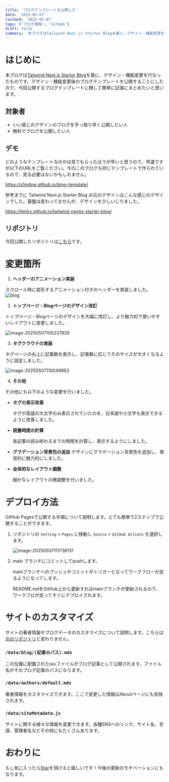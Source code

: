 ```yaml
---
title: 'ブログテンプレートを公開した'
date: '2025-05-07'
lastmod: '2025-05-07'
tags: ['ブログ開発', 'GitHub']
draft: false
summary: '本ブログはTailwind Next.js Starter Blogを基に、デザイン・機能変更を行なったものです。デザイン・機能変更後のブログテンプレートを公開することにしたので、今回公開するブログテンプレートに関して簡単に記事にまとめたいと思います。'
---
```


はじめに
===

本ブログは[Tailwind Next.js Starter Blog](https://github.com/timlrx/tailwind-nextjs-starter-blog)を基に、デザイン・機能変更を行なったものです。デザイン・機能変更後のブログテンプレートを公開することにしたので、今回公開するブログテンプレートに関して簡単に記事にまとめたいと思います。

対象者
---

- いい感じのデザインのブログを手っ取り早く公開したい人
- 無料でブログを公開したい人

デモ
---

どのようなテンプレートなのかは見てもらったほうが早いと思うので、早速ですが以下のURLをご覧ください。今のこのブログも同じテンプレートで作られているので、見る必要はないかもしれません。

https://s1m4ne.github.io/blog-template/

参考までに Tailwind Next.js Starter Blog の元のデザインはこんな感じのデザインでした。基盤は変わってませんが、デザインを少しいじりました。

https://timlrx.github.io/tailwind-nextjs-starter-blog/

リポジトリ
---

今回公開したリポジトリは[こちら](https://github.com/s1m4ne/blog-template)です。

変更箇所
===

1. **ヘッダーのアニメーション実装**

スクロール時に変形するアニメーション付きのヘッダーを実装しました。![blog](/static/images/blog-20250507113410-70bb8fca.gif)



2. **トップページ・Blogページのデザイン改訂**

トップページ・Blogページのデザインを大幅に改訂し、より魅力的で使いやすいレイアウトに変更しました。

![image-20250507105237826](/static/images/image-20250507105237826-20250507113410-58304190.png)



3. **タグクラウドの実装**

タグページの右上に記事数を表示し、記事数に応じてそのサイズが大きくなるように設定しました。

![image-20250507110049962](/static/images/image-20250507110049962-20250507113410-41cb26c5.png)



4. **その他**

その他にも以下のような変更を行いました。

- **タグの表示改善**

  タグが英語の大文字のみ表示されていたのを、日本語や小文字も表示できるように改善しました。

- **読書時間の計算**

  各記事の読み終わるまでの時間を計算し、表示するようにしました。

- **グラデーション背景色の追加**
  デザインにグラデーション背景色を追加し、視覚的に魅力的にしました。

- **全体的なレイアウト調整**

  細かなレイアウトの微調整を行いました。

デプロイ方法
===

GitHub Pagesで公開する手順について説明します。とても簡単で2ステップで公開することができます。

1. リポジトリの `Setting` > `Pages` に移動し  `Source` > `GitHub Actions` を選択します。

   ![image-20250507111738131](/static/images/image-20250507111738131-20250507113410-86d4b891.png)

2. main ブランチにコミットしてpushします。

   mainブランチへのプッシュやコミットがトリガーとなってワークフローが走るようになってします。

   README.mdをGitHub上から更新すればmainブランチが更新されるので、ワークフロが走ってすぐにデプロイされます。

サイトのカスタマイズ
===

サイトの著者情報やブログデータのカスタマイズについて説明します。こちらは[元のリポジトリ](https://github.com/timlrx/tailwind-nextjs-starter-blog)と変わりません。

### `/data/blog/(記事のパス).mdx`

この位置に配置された`mdx`ファイルがブログ記事として公開されます。ファイル名がそのブログ記事のパスになります。

### `/data/authors/default.mdx`

著者情報をカスタマイズできます。ここで変更した情報はAboutページにも反映されます。

### `/data/siteMetadata.js`

サイトに関する様々な情報を変更できます。各種SNSへのリンク、サイト名、言語、管理者名などその他にもたくさんあります。

おわりに
===

もし気に入ったら[Star](https://github.com/s1m4ne/blog-template)を頂けると嬉しいです！今後の更新のモチベーションにもなります。

